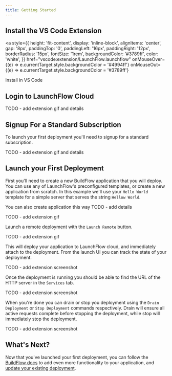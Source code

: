 ```yaml
---
title: Getting Started
---
```


## Install the VS Code Extension

<a 
  style={{
    height: 'fit-content', 
    display: 'inline-block', 
    alignItems: 'center', 
    gap: '8px', 
    paddingTop: '0', 
    paddingLeft: '16px', 
    paddingRight: '12px', 
    borderRadius: '15px', 
    fontSize: '1rem', 
    backgroundColor: '#3789ff', 
    color: 'white',
  }}
  href="vscode:extension/LaunchFlow.launchflow"
  onMouseOver={(e) => e.currentTarget.style.backgroundColor = '#4994ff'}
  onMouseOut={(e) => e.currentTarget.style.backgroundColor = '#3789ff'}
>
  Install in VS Code
</a>

## Login to LaunchFlow Cloud


TODO - add extension gif and details

## Signup For a Standard Subscription

To launch your first deployment you'll need to signup for a standard subscription.

TODO - add extension gif and details

## Launch your First Deployment

First you'll need to create a new BuildFlow application that you will deploy. You can use any of LaunchFlow's preconfigured templates, or create a new application from scratch. In this example we'll use your `Hello World` template for a simple server that serves the string `Hellow World`.

<Tip>
    You can also create application this way
    TODO - add details
</Tip>

TODO - add extension gif

Launch a remote deployment with the `Launch Remote` button.

TODO - add extension gif

This will deploy your application to LaunchFlow cloud, and immediately attach to the deployment. From the launch UI you can track the state of your deployment.

TODO - add extension screenshot

Once the deployment is running you should be able to find the URL of the HTTP server in the `Services` tab.

TODO - add extension screenshot

When you're done you can drain or stop you deployment using the `Drain Deployment` or `Stop Deployment` commands respectively.
Drain will ensure all active requests complete before stopping the deployment, while stop will immediately stop the deployment.

TODO - add extension screenshot

## What's Next?

Now that you've launched your first deployment, you can follow the [BuildFlow docs](/buildflow) to add even more functionality to your application, and [update your existing deployment](/launchflow-cloud/user-guides/update-a-deployment).
